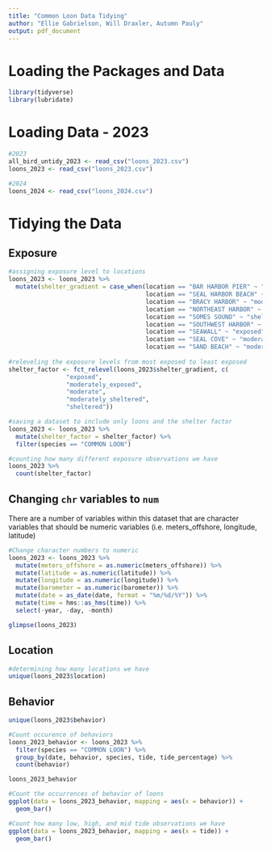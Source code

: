 ```yaml
---
title: "Common Loon Data Tidying"
author: "Ellie Gabrielson, Will Draxler, Autumn Pauly"
output: pdf_document
---
```



# Loading the Packages and Data
```r
library(tidyverse)
library(lubridate)
```

# Loading Data - 2023
```r
#2023
all_bird_untidy_2023 <- read_csv("loons_2023.csv")
loons_2023 <- read_csv("loons_2023.csv")

#2024
loons_2024 <- read_csv("loons_2024.csv")
```

# Tidying the Data
## Exposure
```r
#assigning exposure level to locations
loons_2023 <- loons_2023 %>% 
  mutate(shelter_gradient = case_when(location == "BAR HARBOR PIER" ~ "exposed",
                                      location == "SEAL HARBOR BEACH" ~ "moderate",
                                      location == "BRACY HARBOR" ~ "moderate",
                                      location == "NORTHEAST HARBOR" ~ "moderately_sheltered",
                                      location == "SOMES SOUND" ~ "sheltered",
                                      location == "SOUTHWEST HARBOR" ~ "moderately_sheltered",
                                      location == "SEAWALL" ~ "exposed",
                                      location == "SEAL COVE" ~ "moderately_exposed",
                                      location == "SAND BEACH" ~ "moderately_exposed"))
 
#releveling the exposure levels from most exposed to least exposed 
shelter_factor <- fct_relevel(loons_2023$shelter_gradient, c(
                "exposed", 
                "moderately_exposed",
                "moderate",
                "moderately_sheltered",
                "sheltered"))

#saving a dataset to include only loons and the shelter factor
loons_2023 <- loons_2023 %>% 
  mutate(shelter_factor = shelter_factor) %>% 
  filter(species == "COMMON LOON")

#counting how many different exposure observations we have
loons_2023 %>% 
  count(shelter_factor)
```

## Changing `chr` variables to `num`

There are a number of variables within this dataset that are character variables that should be numeric variables (i.e. meters_offshore, longitude, latitude)

```r

#Change character numbers to numeric
loons_2023 <- loons_2023 %>% 
  mutate(meters_offshore = as.numeric(meters_offshore)) %>% 
  mutate(latitude = as.numeric(latitude)) %>% 
  mutate(longitude = as.numeric(longitude)) %>% 
  mutate(barometer = as.numeric(barometer)) %>% 
  mutate(date = as_date(date, format = "%m/%d/%Y")) %>% 
  mutate(time = hms::as_hms(time)) %>% 
  select(-year, -day, -month)

glimpse(loons_2023)
```


## Location
```r

#determining how many locations we have
unique(loons_2023$location)

```

## Behavior
```r

unique(loons_2023$behavior)

#Count occurence of behaviors
loons_2023_behavior <- loons_2023 %>% 
  filter(species == "COMMON LOON") %>% 
  group_by(date, behavior, species, tide, tide_percentage) %>% 
  count(behavior)

loons_2023_behavior

#Count the occurrences of behavior of loons
ggplot(data = loons_2023_behavior, mapping = aes(x = behavior)) + 
  geom_bar()

#Count how many low, high, and mid tide observations we have
ggplot(data = loons_2023_behavior, mapping = aes(x = tide)) + 
  geom_bar()

```
